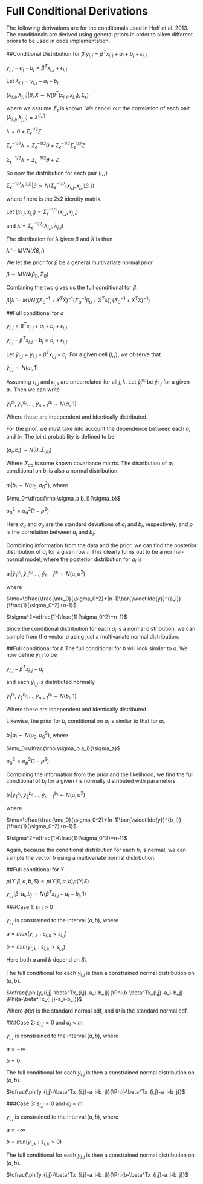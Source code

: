 # Full Conditional Derivations {#deriv}

The following derivations are for the conditionals used in Hoff et al. 2013. The conditionals are derived using general priors in order to allow different priors to be used in code implementation.

##Conditional Distribution for $\beta$
$y_{i,j}=\beta^Tx_{i,j}+a_i+b_j+\epsilon_{i,j}$

$y_{i,j}-a_i-b_j=\beta^Tx_{i,j}+\epsilon_{i,j}$

Let $\lambda_{i,j}=y_{i,j}-a_i-b_j$

$(\lambda_{i,j}, \lambda_{j,i})|\beta,X \sim N\big(\beta^T(x_{i,j},x_{j,i}),\Sigma_\epsilon \big)$

where we assume $\Sigma_\epsilon$ is known. We cancel out the correlation of each pair $(\lambda_{i,j},\lambda_{j,i})=\lambda^{(i,j)}$

$\lambda=\theta+\Sigma_\epsilon^{1/2}Z$

$\Sigma_\epsilon^{-1/2}\lambda=\Sigma_\epsilon^{-1/2}\theta+\Sigma_\epsilon^{-1/2} \Sigma_\epsilon^{1/2}Z$

$\Sigma_\epsilon^{-1/2}\lambda=\Sigma_\epsilon^{-1/2}\theta+Z$

So now the distribution for each pair $(i,j)$

$\Sigma_\epsilon^{-1/2}\lambda^{(i,j)}|\beta \sim N\big(\Sigma_\epsilon^{-1/2}(x_{i,j},x_{j,i})\beta,I\big)$

where $I$ here is the 2x2 identity matrix.

Let $(\widetilde{x}_{i,j},\widetilde{x}_{j,i})=\Sigma_\epsilon^{-1/2}(x_{i,j},x_{j,i})$

and $\widetilde{\lambda}=\Sigma_\epsilon^{-1/2}(\lambda_{i,j},\lambda_{j,i})$

The distribution for $\widetilde{\lambda}$ given $\beta$ and $\widetilde{X}$ is then

$\widetilde{\lambda} \sim MVN(\widetilde{X}\beta,I)$

We let the prior for $\beta$ be a general multivariate normal prior.

$\beta \sim MVN(\beta_0, \Sigma_0)$

Combining the two gives us the full conditional for $\beta$.

$\beta|\widetilde{\lambda} \sim MVN\big((\Sigma_0^{-1}+\widetilde{X}^T\widetilde{X})^{-1}(\Sigma_0^{-1}\beta_0+\widetilde{X}^T\widetilde{\lambda}), (\Sigma_0^{-1}+\widetilde{X}^T\widetilde{X})^{-1}\big)$

##Full conditional for $a$

$y_{i,j}=\beta^Tx_{i,j}+a_i+b_j+\epsilon_{i,j}$

$y_{i,j}-\beta^Tx_{i,j}-b_j=a_i+\epsilon_{i,j}$

Let $\widetilde{y}_{i,j}=y_{i,j}-\beta^Tx_{i,j}+b_j$. For a given cell $(i,j)$, we observe that

$\widetilde{y}_{i,j} \sim N(a_i,1)$

Assuming $\epsilon_{i,j}$ and $\epsilon_{i,k}$ are uncorrelated for all $j,k$. Let $\widetilde{y}_j^{a_i}$ be $\widetilde{y}_{i,j}$ for a given $a_i$. Then we can write

$\widetilde{y}_1^{a_i}, \widetilde{y}_2^{a_i},...,\widetilde{y}_{n-1}^{a_i} \sim N(a_i,1)$

Where these are independent and identically distributed.

For the prior, we must take into account the dependence between each $a_i$ and $b_i$. The joint probability is defined to be

$(a_i,b_i)\sim N(0,\Sigma_{ab})$

Where $\Sigma_{ab}$ is some known covariance matrix. The distribution of $a_i$ conditional on $b_i$ is also a normal distribution.

$a_i|b_i \sim N(\mu_0,\sigma_0^2)$, where

$\mu_0=\dfrac{\rho \sigma_a b_i}{\sigma_b}$

$\sigma_0^2=\sigma_a^2(1-\rho^2)$

Here $\sigma_a$ and $\sigma_b$ are the standard deviations of $a_i$ and $b_i$, respectively, and $\rho$ is the correlation between $a_i$ and $b_i$.

Combining information from the data and the prior, we can find the posterior distribution of $a_i$ for a given row $i$. This clearly turns out to be a normal-normal model, where the posterior distribution for $a_i$ is 

$a_i|\widetilde{y}_1^{a_i},\widetilde{y}_2^{a_i},...,\widetilde{y}_{n-1}^{a_i} \sim N(\mu, \sigma^2)$

where

$\mu=\dfrac{\frac{\mu_0}{\sigma_0^2}+(n-1)\bar{\widetilde{y}}^{a_i}}{\frac{1}{\sigma_0^2}+n-1}$

$\sigma^2=\dfrac{1}{\frac{1}{\sigma_0^2}+n-1}$

Since the conditional distribution for each $a_i$ is a normal distribution, we can sample from the vector $a$ using just a multivariate normal distribution.

##Full conditional for $b$
The full conditional for $b$ will look similar to $a$. We now define $\widetilde{y}_{i,j}$ to be

$y_{i,j}-\beta^Tx_{i,j}-a_i$

and each $\widetilde{y}_{i,j}$ is distributed normally

$\widetilde{y}_1^{b_i}, \widetilde{y}_2^{b_i},...,\widetilde{y}_{n-1}^{b_i} \sim N(b_i,1)$

Where these are independent and identically distributed.

Likewise, the prior for $b_i$ conditional on $a_i$ is similar to that for $a_i$. 

$b_i|a_i \sim N(\mu_0,\sigma_0^2)$, where 

$\mu_0=\dfrac{\rho \sigma_b a_i}{\sigma_a}$

$\sigma_0^2=\sigma_b^2(1-\rho^2)$

Combining the information from the prior and the likelihood, we find the full conditional of $b_i$ for a given $i$ is normally distributed with parameters

$b_i|\widetilde{y}_1^{b_i},\widetilde{y}_2^{b_i},...,\widetilde{y}_{n-1}^{b_i} \sim N(\mu, \sigma^2)$

where

$\mu=\dfrac{\frac{\mu_0}{\sigma_0^2}+(n-1)\bar{\widetilde{y}}^{b_i}}{\frac{1}{\sigma_0^2}+n-1}$

$\sigma^2=\dfrac{1}{\frac{1}{\sigma_0^2}+n-1}$

Again, because the conditional distribution for each $b_i$ is normal, we can sample the vector $b$ using a multivariate normal distribution.

##Full conditional for $Y$

$p(Y|\beta,a,b,S)\propto p(Y|\beta,a,b)p(Y|S)$

$y_{i,j}|\beta,a_i,b_j \sim N(\beta^Tx_{i,j}+a_i+b_j,1)$

###Case 1: $s_{i,j}>0$

$y_{i,j}$ is constrained to the interval $(a,b)$, where

$a=max(y_{i,k}:s_{i,k}<s_{i,j})$

$b=min(y_{i,k}:s_{i,k}>s_{i,j})$

Here both $a$ and $b$ depend on $S_i$.

The full conditional for each $y_{i,j}$ is then a constrained normal distribution on $(a,b)$.

$\dfrac{\phi(y_{i,j}-\beta^Tx_{i,j}-a_i-b_j)}{\Phi(b-\beta^Tx_{i,j}-a_i-b_j)-\Phi(a-\beta^Tx_{i,j}-a_i-b_j)}$

Where $\phi(x)$ is the standard normal pdf, and $\Phi$ is the standard normal cdf.

###Case 2: $s_{i,j}=0$ and $d_i<m$

$y_{i,j}$ is constrained to the interval $(a,b)$, where

$a=-\infty$

$b=0$

The full conditional for each $y_{i,j}$ is then a constrained normal distribution on $(a,b)$.

$\dfrac{\phi(y_{i,j}-\beta^Tx_{i,j}-a_i-b_j)}{\Phi(-\beta^Tx_{i,j}-a_i-b_j)}$

###Case 3: $s_{i,j}=0$ and $d_i=m$

$y_{i,j}$ is constrained to the interval $(a,b)$, where

$a=-\infty$

$b=min(y_{i,k}:s_{i,k}>0)$

The full conditional for each $y_{i,j}$ is then a constrained normal distribution on $(a,b)$.

$\dfrac{\phi(y_{i,j}-\beta^Tx_{i,j}-a_i-b_j)}{\Phi(b-\beta^Tx_{i,j}-a_i-b_j)}$


